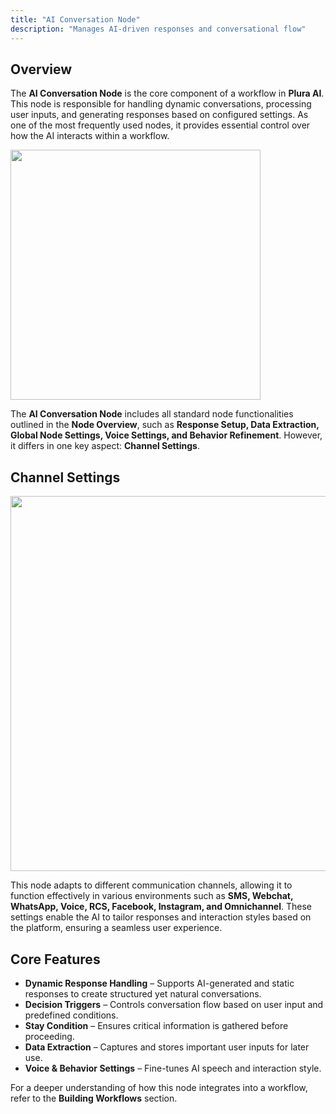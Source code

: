 ```yaml
---
title: "AI Conversation Node"
description: "Manages AI-driven responses and conversational flow"
---
```


## Overview

The **AI Conversation Node** is the core component of a workflow in **Plura AI**. This node is responsible for handling dynamic conversations, processing user inputs, and generating responses based on configured settings. As one of the most frequently used nodes, it provides essential control over how the AI interacts within a workflow.

<img
  width="400"
  src="/images/ai-conversation-node.png"
/>

The **AI Conversation Node** includes all standard node functionalities outlined in the **Node Overview**, such as **Response Setup, Data Extraction, Global Node Settings, Voice Settings, and Behavior Refinement**. However, it differs in one key aspect: **Channel Settings**.

## Channel Settings

<img
  width="600"
  src="/images/channel-settings.png"
/>

This node adapts to different communication channels, allowing it to function effectively in various environments such as **SMS, Webchat, WhatsApp, Voice, RCS, Facebook, Instagram, and Omnichannel**. These settings enable the AI to tailor responses and interaction styles based on the platform, ensuring a seamless user experience.

## Core Features

- **Dynamic Response Handling** – Supports AI-generated and static responses to create structured yet natural conversations.
- **Decision Triggers** – Controls conversation flow based on user input and predefined conditions.
- **Stay Condition** – Ensures critical information is gathered before proceeding.
- **Data Extraction** – Captures and stores important user inputs for later use.
- **Voice & Behavior Settings** – Fine-tunes AI speech and interaction style.

For a deeper understanding of how this node integrates into a workflow, refer to the **Building Workflows** section.
